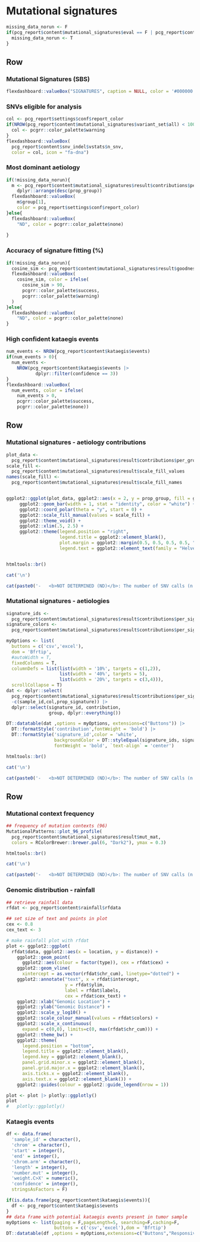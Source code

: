 Mutational signatures
==================================================================


```r
missing_data_norun <- F
if(pcg_report$content$mutational_signatures$eval == F | pcg_report$content$mutational_signatures$missing_data == T){
  missing_data_norun <- T
}
```


Row
-------------------------------------

### Mutational Signatures (SBS)

```r
flexdashboard::valueBox("SIGNATURES", caption = NULL, color = '#000000', icon = NULL)
```

### SNVs eligible for analysis

```r
col <- pcg_report$settings$conf$report_color
if(NROW(pcg_report$content$mutational_signatures$variant_set$all) < 100){
  col <- pcgrr::color_palette$warning
}
flexdashboard::valueBox(
  pcg_report$content$snv_indel$vstats$n_snv, 
  color = col, icon = "fa-dna")
```


### Most dominant aetiology

```r
if(!missing_data_norun){
  m <- pcg_report$content$mutational_signatures$result$contributions$per_group |> 
    dplyr::arrange(desc(prop_group))
  flexdashboard::valueBox(
    m$group[1], 
    color = pcg_report$settings$conf$report_color)
}else{
  flexdashboard::valueBox(
    "ND", color = pcgrr::color_palette$none)
  
}
```


### Accuracy of signature fitting (%)

```r
if(!missing_data_norun){
  cosine_sim <- pcg_report$content$mutational_signatures$result$goodness_of_fit
  flexdashboard::valueBox(
    cosine_sim, color = ifelse(
      cosine_sim > 90,
      pcgrr::color_palette$success,
      pcgrr::color_palette$warning)
  )
}else{
  flexdashboard::valueBox(
    "ND", color = pcgrr::color_palette$none)
}
```

### High confident kataegis events

```r
num_events <- NROW(pcg_report$content$kataegis$events)
if(num_events > 0){
  num_events <- 
    NROW(pcg_report$content$kataegis$events |> 
           dplyr::filter(confidence == 3))
}
flexdashboard::valueBox(
  num_events, color = ifelse(
    num_events > 0,
    pcgrr::color_palette$success,
    pcgrr::color_palette$none))
```


Row {data-height=580}
-------------------------------------

### Mutational signatures - aetiology contributions {data-width=270, data-padding=10}
    
```r

plot_data <- 
  pcg_report$content$mutational_signatures$result$contributions$per_group
scale_fill <- 
  pcg_report$content$mutational_signatures$result$scale_fill_values
names(scale_fill) <- 
  pcg_report$content$mutational_signatures$result$scale_fill_names


ggplot2::ggplot(plot_data, ggplot2::aes(x = 2, y = prop_group, fill = group)) +
     ggplot2::geom_bar(width = 1, stat = "identity", color = "white") +
     ggplot2::coord_polar(theta = "y", start = 0) +
     ggplot2::scale_fill_manual(values = scale_fill) +
     ggplot2::theme_void() + 
     ggplot2::xlim(.5, 2.5) +
     ggplot2::theme(legend.position = "right",
                    legend.title = ggplot2::element_blank(),
                    plot.margin = ggplot2::margin(0.5, 0.5, 0.5, 0.5, "cm"),
                    legend.text = ggplot2::element_text(family = "Helvetica", size = 14))



```


```r
htmltools::br()

cat('\n')

cat(paste0('-   <b>NOT DETERMINED (ND)</b>: The number of SNV calls (n = ',NROW(pcg_report$content$mutational_signatures$variant_set$all),') is too limited. A minimum of ',pcg_report$settings$conf$somatic_snv$mutational_signatures$mutation_limit,' SNVs is currently required for a mutational signature analysis to be performed.'), sep ="\n")

```



### Mutational signatures - aetiologies {data-padding=10}
    
```r

signature_ids <- 
  pcg_report$content$mutational_signatures$result$contributions$per_signature$signature_id
signature_colors <- 
  pcg_report$content$mutational_signatures$result$contributions$per_signature$col

myOptions <- list(
  buttons = c('csv','excel'),
  dom = 'Bfrtip', 
  #autoWidth = T, 
  fixedColumns = T,
  columnDefs = list(list(width = '10%', targets = c(1,2)),
                    list(width = '40%', targets = 5),
                    list(width = '20%', targets = c(3,4))),
  scrollCollapse = T)
dat <- dplyr::select(
  pcg_report$content$mutational_signatures$result$contributions$per_signature, 
  -c(sample_id,col,prop_signature)) |>
  dplyr::select(signature_id, contribution,
                group, dplyr::everything())

DT::datatable(dat ,options = myOptions, extensions=c("Buttons")) |>
  DT::formatStyle('contribution',fontWeight = 'bold') |>
  DT::formatStyle('signature_id',color = 'white', 
                  backgroundColor = DT::styleEqual(signature_ids, signature_colors), 
                  fontWeight = 'bold', `text-align` = 'center')

``` 

```r
htmltools::br()

cat('\n')

cat(paste0('-   <b>NOT DETERMINED (ND)</b>: The number of SNV calls (n = ',NROW(pcg_report$content$mutational_signatures$variant_set$all),') is too limited. A minimum of ',pcg_report$settings$conf$somatic_snv$mutational_signatures$mutation_limit,' SNVs is currently required for a mutational signature analysis to be performed.'), sep ="\n")


```


Row {.tabset .tabset-fade}
--------------------------------------------
   
### Mutational context frequency 

```r
## frequency of mutation contexts (96)
MutationalPatterns::plot_96_profile(
  pcg_report$content$mutational_signatures$result$mut_mat, 
  colors = RColorBrewer::brewer.pal(6, "Dark2"), ymax = 0.3)
```   
 
```r
htmltools::br()

cat('\n')

cat(paste0('-   <b>NOT DETERMINED (ND)</b>: The number of SNV calls (n = ',NROW(pcg_report$content$mutational_signatures$variant_set$all),') is too limited. A minimum of ',pcg_report$settings$conf$somatic_snv$mutational_signatures$mutation_limit,' SNVs is currently required for a mutational signature analysis to be performed.'), sep ="\n")

```   
 
 
### Genomic distribution - rainfall
    
```r

## retrieve rainfall data
rfdat <- pcg_report$content$rainfall$rfdata

## set size of text and points in plot
cex <- 0.8
cex_text <- 3

# make rainfall plot with rfdat
plot <- ggplot2::ggplot(
  rfdat$data, ggplot2::aes(x = location, y = distance)) +
    ggplot2::geom_point(
      ggplot2::aes(colour = factor(type)), cex = rfdat$cex) +
    ggplot2::geom_vline(
      xintercept = as.vector(rfdat$chr_cum), linetype="dotted") +
    ggplot2::annotate("text", x = rfdat$intercept, 
                      y = rfdat$ylim, 
                      label = rfdat$labels, 
                      cex = rfdat$cex_text) +
    ggplot2::xlab("Genomic Location") +
    ggplot2::ylab("Genomic Distance") +
    ggplot2::scale_y_log10() +
    ggplot2::scale_colour_manual(values = rfdat$colors) +
    ggplot2::scale_x_continuous(
      expand = c(0,0), limits=c(0, max(rfdat$chr_cum))) +
    ggplot2::theme_bw() +
    ggplot2::theme(
      legend.position = "bottom",
      legend.title = ggplot2::element_blank(),
      legend.key = ggplot2::element_blank(),
      panel.grid.minor.x = ggplot2::element_blank(),
      panel.grid.major.x = ggplot2::element_blank(),
      axis.ticks.x = ggplot2::element_blank(),
      axis.text.x = ggplot2::element_blank()) +
    ggplot2::guides(colour = ggplot2::guide_legend(nrow = 1))

plot <- plot |> plotly::ggplotly()
plot
#   plotly::ggplotly()
```

### Kataegis events {data-padding=25}

```r

df <- data.frame(
  'sample_id' = character(), 
  'chrom' = character(), 
  'start' = integer(), 
  'end' = integer(),
  'chrom.arm' = character(), 
  'length' = integer(), 
  'number.mut' = integer(), 
  'weight.C>X' = numeric(),
  'confidence' = integer(), 
  stringsAsFactors = F)

if(is.data.frame(pcg_report$content$kataegis$events)){
  df <- pcg_report$content$kataegis$events
}
## data frame with potential kataegis events present in tumor sample
myOptions <- list(paging = F,pageLength=5, searching=F,caching=F,
                  buttons = c('csv','excel'),dom = 'Bfrtip')
DT::datatable(df ,options = myOptions,extensions=c("Buttons","Responsive"))

``` 
   
